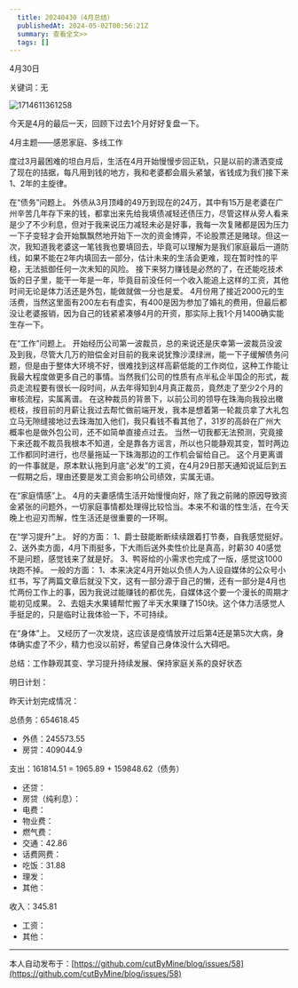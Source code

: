 ```yaml
---
  title: 20240430（4月总结）
  publishedAt: 2024-05-02T00:56:21Z
  summary: 查看全文>>
  tags: []
---
```


4月30日

关键词：无

![1714611361258](https://github.com/cutByMine/blog/assets/164211290/b5eb59fd-7c70-42e7-a75a-769864485840)

今天是4月的最后一天，回顾下过去1个月好好复盘一下。

4月主题——感恩家庭、多线工作

度过3月最困难的坦白月后，生活在4月开始慢慢步回正轨，只是以前的潇洒变成了现在的拮据，每凡用到钱的地方，我和老婆都会眉头紧皱，省钱成为我们接下来1、2年的主旋律。

在“债务”问题上。
外债从3月顶峰的49万到现在的24万，其中有15万是老婆在广州辛苦几年存下来的钱，都拿出来先给我填债减轻还债压力，尽管这样从旁人看来是少了不少利息，但对于我来说压力减轻未必是好事，我每一次复赌都是因为压力一下子变轻才会开始飘飘然地开始下一次的资金博弈，不论股票还是赌球。但这一次，我知道我老婆这一笔钱我也要填回去，毕竟可以理解为是我们家庭最后一道防线，如果不能在2年内填回去一部分，估计未来的生活会更难，现在暂时性的平稳，无法抵御任何一次未知的风险。
接下来努力赚钱是必然的了，在还能吃技术饭的日子里，能干一年是一年，毕竟目前没任何一个收入能追上这样的工资，其他时间无论是体力活还是外包，能做就做一分也是爱。
4月份用了接近2000元的生活费，当然这里面有200左右有虚实，有400是因为参加了婚礼的费用，但最后都没让老婆报销，因为自己的钱紧紧凑够4月的开资，那实际上我1个月1400确实能生存一下。

在“工作”问题上。
开始经历公司第一波裁员，总的来说还是庆幸第一波裁员没波及到我，尽管大几万的赔偿金对目前的我来说犹豫沙漠绿洲，能一下子缓解债务问题，但是由于整体大环境不好，很难找到这样高薪低能的工作岗位，这种工作能让我最大程度做更多自己的事情。当然我们公司的性质有点半私企半国企的形式，裁员走流程要有很长一段时间，从去年得知到4月真正裁员，竟然走了至少2个月的审核流程，实属离谱。
在这种裁员的背景下，以前公司的领导在珠海向我投出橄榄枝，按目前的月薪让我过去帮忙做前端开发，我本是想着第一轮裁员拿了大礼包立马无隙缝接地过去珠海加入他们，我只看钱不看其他了，31岁的高龄在广州大概率也是做外包公司，还不如简单直接点过去。
当然一切我都无法预测，究竟接下来还裁不裁员我根本不知道，全是靠各方谣言，所以也只能静观其变，暂时两边工作都同时进行，也尽量拖延一下珠海那边的工作机会留给自己。
这个月更离谱的一件事就是，原本默认拖到月底“必发”的工资，在4月29日那天通知说延后到五一假期之后，理由还要是发工资会影响公司绩效，实属无语。

在“家庭情感”上。
4月的夫妻感情生活开始慢慢向好，除了我之前赌的原因导致资金紧张的问题外，一切家庭事情都处理得比较恰当。本来不和谐的性生活，在今天晚上也迎刃而解，性生活还是很重要的一环啊。

在“学习提升”上。
好的方面：
1、爵士鼓能断断续续跟着打节奏，自我感觉挺好。
2、送外卖方面，4月下雨挺多，下大雨后送外卖性价比是真高，时薪30 40感觉不是问题，感觉钱来了就是好。
3、鸭哥给的小需求也完成了一版，感觉这1000块跑不掉。
一般的方面：
1、本来决定4月开始以负债人为人设自媒体的公众号小红书，写了两篇文章后就没下文，这有一部分源于自己的懒，还有一部分是4月也忙两份工作上的事，因为我说过能赚钱的都优先，自媒体这个要一个漫长的周期才能初见成果。
2、去姐夫水果铺帮忙搬了半天水果赚了150块。这个体力活感觉人手挺足的，只是临时让我体验一下，不可持续。

在“身体”上。
又经历了一次发烧，这应该是疫情放开过后第4还是第5次大病，身体确实虚了不少，精力也没以前好，希望自己身体没什么大碍吧。

总结：工作静观其变、学习提升持续发展、保持家庭关系的良好状态

明日计划：

昨天计划完成情况：

总债务：654618.45
- 外债：245573.55
- 房贷：409044.9

支出：161814.51 = 1965.89 + 159848.62（债务）
- 还贷：
- 房贷（纯利息）：
- 电费：
- 物业费：
- 燃气费：
- 交通：42.86
- 话费网费：
- 吃饭：31.88
- 理发：
- 其他：

收入：345.81
- 工资：
- 其他：


---
本人自动发布于：[https://github.com/cutByMine/blog/issues/58](https://github.com/cutByMine/blog/issues/58)

